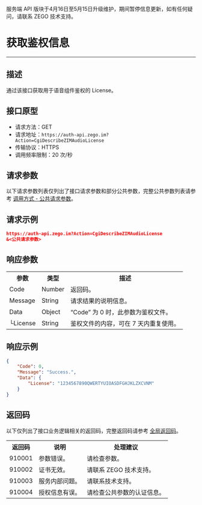 <Warning title="警告">服务端 API 版块于4月16日至5月15日升级维护，期间暂停信息更新，如有任何疑问，请联系 ZEGO 技术支持。</Warning>
# 获取鉴权信息

- - -

## 描述

通过该接口获取用于语音组件鉴权的 License。

## 接口原型

- 请求方法：GET
- 请求地址：`https://auth-api.zego.im?Action=CgiDescribeZIMAudioLicense`
- 传输协议：HTTPS
- 调用频率限制：20 次/秒


## 请求参数

以下请求参数列表仅列出了接口请求参数和部分公共参数，完整公共参数列表请参考 [调用方式 - 公共请求参数](../Accessing%20Server%20APIs.mdx#2-公共参数)。

## 请求示例

```json
https://auth-api.zego.im?Action=CgiDescribeZIMAudioLicense
&<公共请求参数>
```

## 响应参数

<table class="collapsible-table" >
<tbody><tr data-row-level="1">
<th>参数</th>
<th>类型</th>
<th>描述</th>
</tr>
<tr data-row-level="2">
<td>Code</td>
<td>Number</td>
<td>返回码。</td>
</tr>
<tr data-row-level="3">
<td>Message</td>
<td>String</td>
<td>请求结果的说明信息。</td>
</tr>
<tr data-row-level="4" data-row-child="true">
<td>Data</td>
<td>Object</td>
<td>“Code” 为 0 时，此参数为鉴权文件。</td>
</tr>
<tr data-row-level="4-1">
<td>└License</td>
<td>String</td>
<td>鉴权文件的内容，可在 7 天内重复使用。</td>
</tr>
</tbody></table>

## 响应示例

```json
{
    "Code": 0,
    "Message": "Success.",
    "Data": {
        "License": "1234567890QWERTYUIOASDFGHJKLZXCVNM"
    }
}
```

## 返回码

以下仅列出了接口业务逻辑相关的返回码，完整返回码请参考 [全局返回码](../Return%20codes.mdx)。

<table>
<tbody><tr>
<th>返回码</th>
<th>说明</th>
<th>处理建议</th>
</tr>
<tr>
<td>910001</td>
<td>参数错误。</td>
<td>请检查参数。</td>
</tr>
<tr>
<td>910002</td>
<td>证书无效。</td>
<td>请联系 ZEGO 技术支持。</td>
</tr>
<tr>
<td>910003</td>
<td>服务内部问题。</td>
<td>请联系技术支持。</td>
</tr>
<tr>
<td>910004</td>
<td>授权信息有误。</td>
<td>请检查公共参数的认证信息。</td>
</tr>
</tbody></table>
